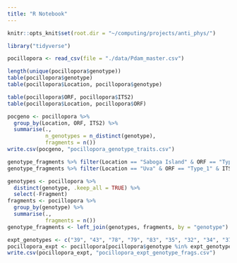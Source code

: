 ```yaml
---
title: "R Notebook"
---
```

```r
knitr::opts_knit$set(root.dir = "~/computing/projects/anti_phys/")
```

```r
library("tidyverse")
```
```r
pocillopora <- read_csv(file = "./data/Pdam_master.csv")
```

```r
length(unique(pocillopora$genotype))
table(pocillopora$genotype)
table(pocillopora$Location, pocillopora$genotype)
```
```r
table(pocillopora$ORF, pocillopora$ITS2)
table(pocillopora$Location, pocillopora$ORF)
```
```r
pocgeno <- pocillopora %>%
  group_by(Location, ORF, ITS2) %>% 
  summarise(.,
            n_genotypes = n_distinct(genotype),
            fragments = n())
write.csv(pocgeno, "pocillopora_genotype_traits.csv")
```
```r
genotype_fragments %>% filter(Location == "Saboga Island" & ORF == "Type_3") %>% arrange(desc(fragments))
genotype_fragments %>% filter(Location == "Uva" & ORF == "Type_1" & ITS2 == "C1bc?") %>% arrange(desc(fragments))
```
```r
genotypes <- pocillopora %>% 
  distinct(genotype, .keep_all = TRUE) %>%
  select(-Fragment)
fragments <- pocillopora %>%
  group_by(genotype) %>% 
  summarise(.,
            fragments = n())
genotype_fragments <- left_join(genotypes, fragments, by = "genotype")
```
```r
expt_genotypes <- c("39", "43", "78", "79", "83", "35", "32", "34", "37", "41", "44")
pocillopora_expt <- pocillopora[pocillopora$genotype %in% expt_genotypes, ]
write.csv(pocillopora_expt, "pocillopora_expt_genotype_frags.csv")
```

